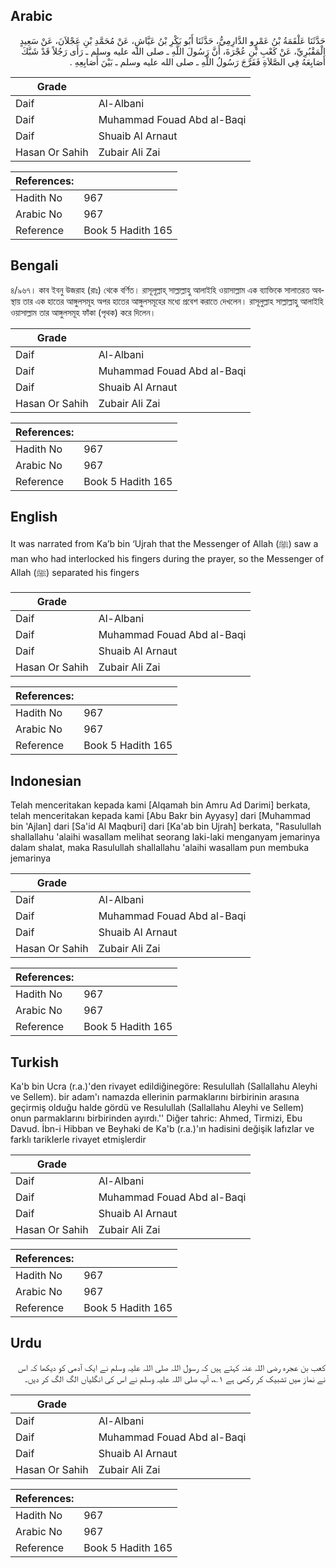 ## Arabic


<div dir="rtl" lang="ar" style={{fontSize:'larger',backgroundColor:'#f8f9fa',padding:20}}>
حَدَّثَنَا عَلْقَمَةُ بْنُ عَمْرٍو الدَّارِمِيُّ، حَدَّثَنَا أَبُو بَكْرِ بْنُ عَيَّاشٍ، عَنْ مُحَمَّدِ بْنِ عَجْلاَنَ، عَنْ سَعِيدٍ الْمَقْبُرِيِّ، عَنْ كَعْبِ بْنِ عُجْرَةَ، أَنَّ رَسُولَ اللَّهِ ـ صلى الله عليه وسلم ـ رَأَى رَجُلاً قَدْ شَبَّكَ أَصَابِعَهُ فِي الصَّلاَةِ فَفَرَّجَ رَسُولُ اللَّهِ ـ صلى الله عليه وسلم ـ بَيْنَ أَصَابِعِهِ ‏.‏
</div>
<div style={{backgroundColor:'#f8f9fa',padding:20, marginBottom: 10}}><table> <thead> <tr> <th>Grade</th> <th></th> </tr> </thead> <tbody> <tr><td>Daif</td><td>Al-Albani</td></tr><tr><td>Daif</td><td>Muhammad Fouad Abd al-Baqi</td></tr><tr><td>Daif</td><td>Shuaib Al Arnaut</td></tr><tr><td>Hasan Or Sahih</td><td>Zubair Ali Zai</td></tr></tbody></table><table> <thead> <tr> <th>References:</th> <th></th> </tr> </thead> <tbody><tr><td>Hadith No</td><td>967</td></tr><tr><td>Arabic No</td><td>967</td></tr><tr><td>Reference</td><td>Book 5 Hadith 165</td></tr></tbody></table></div>

## Bengali


<div dir="ltr" lang="bn" style={{fontSize:'larger',backgroundColor:'#f8f9fa',padding:20}}>
৪/৯৬৭। কাব ইবনু উজরাহ (রাঃ) থেকে বর্ণিত। রাসূলূল্লাহ্ সাল্লাল্লাহু আলাইহি ওয়াসাল্লাম এক ব্যাক্তিকে সালাতরত অবস্থায় তার এক হাতের আঙ্গুলসমূহ অপর হাতের আঙ্গুলসমূহের মধ্যে প্রবেশ করাতে দেখলেন। রাসূলুল্লাহ সাল্লাল্লাহু আলাইহি ওয়াসাল্লাম তার আঙ্গুলসমূহ ফাঁকা (পৃথক) করে দিলেন।
</div>
<div style={{backgroundColor:'#f8f9fa',padding:20, marginBottom: 10}}><table> <thead> <tr> <th>Grade</th> <th></th> </tr> </thead> <tbody> <tr><td>Daif</td><td>Al-Albani</td></tr><tr><td>Daif</td><td>Muhammad Fouad Abd al-Baqi</td></tr><tr><td>Daif</td><td>Shuaib Al Arnaut</td></tr><tr><td>Hasan Or Sahih</td><td>Zubair Ali Zai</td></tr></tbody></table><table> <thead> <tr> <th>References:</th> <th></th> </tr> </thead> <tbody><tr><td>Hadith No</td><td>967</td></tr><tr><td>Arabic No</td><td>967</td></tr><tr><td>Reference</td><td>Book 5 Hadith 165</td></tr></tbody></table></div>

## English


<div dir="ltr" lang="en" style={{fontSize:'larger',backgroundColor:'#f8f9fa',padding:20}}>
It was narrated from Ka’b bin ‘Ujrah that the Messenger of Allah (ﷺ) saw a man who had interlocked his fingers during the prayer, so the Messenger of Allah (ﷺ) separated his fingers
</div>
<div style={{backgroundColor:'#f8f9fa',padding:20, marginBottom: 10}}><table> <thead> <tr> <th>Grade</th> <th></th> </tr> </thead> <tbody> <tr><td>Daif</td><td>Al-Albani</td></tr><tr><td>Daif</td><td>Muhammad Fouad Abd al-Baqi</td></tr><tr><td>Daif</td><td>Shuaib Al Arnaut</td></tr><tr><td>Hasan Or Sahih</td><td>Zubair Ali Zai</td></tr></tbody></table><table> <thead> <tr> <th>References:</th> <th></th> </tr> </thead> <tbody><tr><td>Hadith No</td><td>967</td></tr><tr><td>Arabic No</td><td>967</td></tr><tr><td>Reference</td><td>Book 5 Hadith 165</td></tr></tbody></table></div>

## Indonesian


<div dir="ltr" lang="id" style={{fontSize:'larger',backgroundColor:'#f8f9fa',padding:20}}>
Telah menceritakan kepada kami [Alqamah bin Amru Ad Darimi] berkata, telah menceritakan kepada kami [Abu Bakr bin Ayyasy] dari [Muhammad bin 'Ajlan] dari [Sa'id Al Maqburi] dari [Ka'ab bin Ujrah] berkata, "Rasulullah shallallahu 'alaihi wasallam melihat seorang laki-laki menganyam jemarinya dalam shalat, maka Rasulullah shallallahu 'alaihi wasallam pun membuka jemarinya
</div>
<div style={{backgroundColor:'#f8f9fa',padding:20, marginBottom: 10}}><table> <thead> <tr> <th>Grade</th> <th></th> </tr> </thead> <tbody> <tr><td>Daif</td><td>Al-Albani</td></tr><tr><td>Daif</td><td>Muhammad Fouad Abd al-Baqi</td></tr><tr><td>Daif</td><td>Shuaib Al Arnaut</td></tr><tr><td>Hasan Or Sahih</td><td>Zubair Ali Zai</td></tr></tbody></table><table> <thead> <tr> <th>References:</th> <th></th> </tr> </thead> <tbody><tr><td>Hadith No</td><td>967</td></tr><tr><td>Arabic No</td><td>967</td></tr><tr><td>Reference</td><td>Book 5 Hadith 165</td></tr></tbody></table></div>

## Turkish


<div dir="ltr" lang="tr" style={{fontSize:'larger',backgroundColor:'#f8f9fa',padding:20}}>
Ka'b bin Ucra (r.a.)'den rivayet edildiğinegöre: Resulullah (Sallallahu Aleyhi ve Sellem). bir adam'ı namazda ellerinin parmaklarını birbirinin arasına geçirmiş olduğu halde gördü ve Resulullah (Sallallahu Aleyhi ve Sellem) onun parmaklarını birbirinden ayırdı.'' Diğer tahric: Ahmed, Tirmizi, Ebu Davud. İbn-i Hibban ve Beyhaki de Ka'b (r.a.)'ın hadisini değişik lafızlar ve farklı tarikIerle rivayet etmişlerdir
</div>
<div style={{backgroundColor:'#f8f9fa',padding:20, marginBottom: 10}}><table> <thead> <tr> <th>Grade</th> <th></th> </tr> </thead> <tbody> <tr><td>Daif</td><td>Al-Albani</td></tr><tr><td>Daif</td><td>Muhammad Fouad Abd al-Baqi</td></tr><tr><td>Daif</td><td>Shuaib Al Arnaut</td></tr><tr><td>Hasan Or Sahih</td><td>Zubair Ali Zai</td></tr></tbody></table><table> <thead> <tr> <th>References:</th> <th></th> </tr> </thead> <tbody><tr><td>Hadith No</td><td>967</td></tr><tr><td>Arabic No</td><td>967</td></tr><tr><td>Reference</td><td>Book 5 Hadith 165</td></tr></tbody></table></div>

## Urdu


<div dir="rtl" lang="ur" style={{fontSize:'larger',backgroundColor:'#f8f9fa',padding:20}}>
کعب بن عجرہ رضی اللہ عنہ کہتے ہیں کہ رسول اللہ صلی اللہ علیہ وسلم نے ایک آدمی کو دیکھا کہ اس نے نماز میں تشبیک کر رکھی ہے ۱؎، آپ صلی اللہ علیہ وسلم نے اس کی انگلیاں الگ الگ کر دیں۔
</div>
<div style={{backgroundColor:'#f8f9fa',padding:20, marginBottom: 10}}><table> <thead> <tr> <th>Grade</th> <th></th> </tr> </thead> <tbody> <tr><td>Daif</td><td>Al-Albani</td></tr><tr><td>Daif</td><td>Muhammad Fouad Abd al-Baqi</td></tr><tr><td>Daif</td><td>Shuaib Al Arnaut</td></tr><tr><td>Hasan Or Sahih</td><td>Zubair Ali Zai</td></tr></tbody></table><table> <thead> <tr> <th>References:</th> <th></th> </tr> </thead> <tbody><tr><td>Hadith No</td><td>967</td></tr><tr><td>Arabic No</td><td>967</td></tr><tr><td>Reference</td><td>Book 5 Hadith 165</td></tr></tbody></table></div>